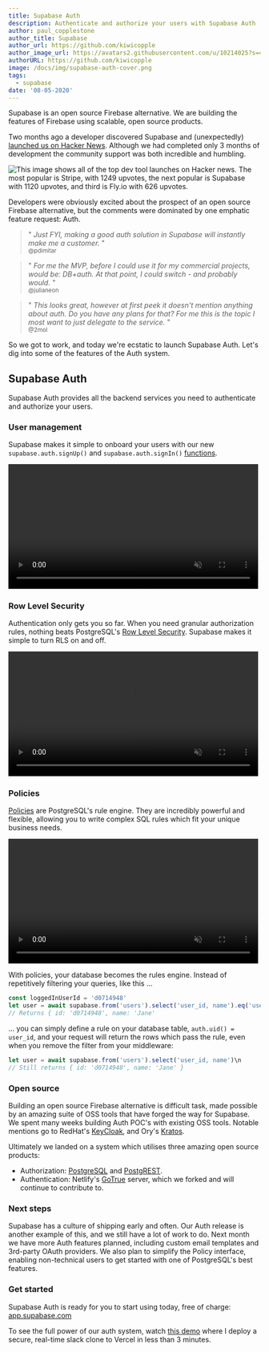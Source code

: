 ```yaml
---
title: Supabase Auth
description: Authenticate and authorize your users with Supabase Auth
author: paul_copplestone
author_title: Supabase
author_url: https://github.com/kiwicopple
author_image_url: https://avatars2.githubusercontent.com/u/10214025?s=400&u=c6775be2ae667e2acae3ccd347fed62bb3f5b3e7&v=4
authorURL: https://github.com/kiwicopple
image: /docs/img/supabase-auth-cover.png
tags:
  - supabase
date: '08-05-2020'
---
```


Supabase is an open source Firebase alternative. We are building the features of Firebase using scalable, open source products.

Two months ago a developer discovered Supabase and (unexpectedly) [launched us on Hacker News](https://news.ycombinator.com/item?id=23319901). Although we had completed only 3 months of development the community support was both incredible and humbling.

<!--truncate-->

![This image shows all of the top dev tool launches on Hacker news. The most popular is Stripe, with 1249 upvotes, the next popular is Supabase with 1120 upvotes, and third is Fly.io with 626 upvotes.](/images/blog/supabase-hn-launch.png)

Developers were obviously excited about the prospect of an open source Firebase alternative, but the comments were dominated by one emphatic feature request: Auth.

> " _Just FYI, making a good auth solution in Supabase will instantly make me a customer._ "<br /><small>@pdimitar</small>

> " _For me the MVP, before I could use it for my commercial projects, would be: DB+auth. At that point, I could switch - and probably would._ "<br /><small>@julianeon</small>

> " _This looks great, however at first peek it doesn't mention anything about auth. Do you have any plans for that? For me this is the topic I most want to just delegate to the service._ "<br /><small>@2mol</small>

So we got to work, and today we're ecstatic to launch Supabase Auth. Let's dig into some of the features of the Auth system.

## Supabase Auth

Supabase Auth provides all the backend services you need to authenticate and authorize your users.

### User management

Supabase makes it simple to onboard your users with our new `supabase.auth.signUp()` and `supabase.auth.signIn()` [functions](/docs/guides/auth).

<video width="99%" autoPlay="autoplay" loop muted playsInline controls="true">
  <source src="/docs/videos/auth-zoom2.mp4" type="video/mp4" loop muted playsInline />
</video>

### Row Level Security

Authentication only gets you so far. When you need granular authorization rules, nothing beats PostgreSQL's [Row Level Security](https://www.postgresql.org/docs/current/ddl-rowsecurity.html). Supabase makes it simple to turn RLS on and off.

<video width="99%" autoPlay="autoplay" loop muted playsInline controls="true">
  <source src="/docs/videos/rls-zoom2.mp4" type="video/mp4" loop muted playsInline />
</video>

### Policies

[Policies](https://www.postgresql.org/docs/current/sql-createpolicy.html) are PostgreSQL's rule engine. They are incredibly powerful and flexible, allowing you to write complex SQL rules which fit your unique business needs.

<video width="99%" autoPlay="autoplay" loop muted playsInline controls="true">
  <source src="/docs/videos/policies-zoom2.mp4" type="video/mp4" loop muted playsInline />
</video>

With policies, your database becomes the rules engine. Instead of repetitively filtering your queries, like this ...

```js
const loggedInUserId = 'd0714948'
let user = await supabase.from('users').select('user_id, name').eq('user_id', loggedInUserId)\n
// Returns { id: 'd0714948', name: 'Jane'
```

... you can simply define a rule on your database table, `auth.uid() = user_id`, and your request will return the rows which pass the rule, even when you remove the filter from your middleware:

```js
let user = await supabase.from('users').select('user_id, name')\n
// Still returns { id: 'd0714948', name: 'Jane' }
```

### Open source

Building an open source Firebase alternative is difficult task, made possible by an amazing suite of OSS tools that have forged the way for Supabase. We spent many weeks building Auth POC's with existing OSS tools. Notable mentions go to RedHat's [KeyCloak](https://www.keycloak.org/), and Ory's [Kratos](https://github.com/ory/kratos).

Ultimately we landed on a system which utilises three amazing open source products:

- Authorization: [PostgreSQL](https://www.postgresql.org/) and [PostgREST](http://postgrest.org/en/v7.0.0/auth.html).
- Authentication: Netlify's [GoTrue](https://github.com/netlify/gotrue) server, which we forked and will continue to contribute to.

### Next steps

Supabase has a culture of shipping early and often. Our Auth release is another example of this, and we still have a lot of work to do. Next month we have more Auth features planned, including custom email templates and 3rd-party OAuth providers. We also plan to simplify the Policy interface, enabling non-technical users to get started with one of PostgreSQL's best features.

### Get started

Supabase Auth is ready for you to start using today, free of charge: [app.supabase.com](https://app.supabase.com)

To see the full power of our auth system, watch [this demo](https://youtu.be/2oqIZW5S-lQ) where I deploy a secure, real-time slack clone to Vercel in less than 3 minutes.
